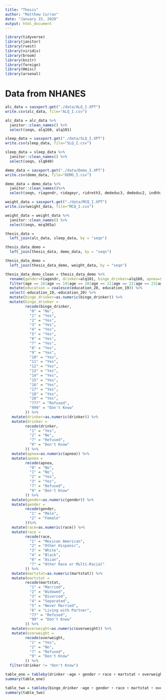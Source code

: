```yaml
---
title: "Thesis"
author: "Matthew Curran"
date: "January 15, 2020"
output: html_document
---
```


```r
library(tidyverse)
library(janitor)
library(rvest)
library(viridis)
library(broom)
library(knitr)
library(foreign)
library(Hmisc)
library(arsenal)
```

# Data from NHANES

```r
alc_data = sasxport.get("./data/ALQ_I.XPT")
write.csv(alc_data, file="ALQ_I.csv") 

alc_data = alc_data %>%
  janitor::clean_names() %>%
  select(seqn, alq160, alq101)
```

```r
sleep_data = sasxport.get("./data/SLQ_I.XPT")
write.csv(sleep_data, file="SLQ_I.csv")

sleep_data = sleep_data %>%
  janitor::clean_names() %>%
  select(seqn, slq040)
```

```r
demo_data = sasxport.get("./data/Demo_I.XPT")
write.csv(demo_data, file="DEMO_I.csv")

demo_data = demo_data %>%
  janitor::clean_names()%>%
  select(seqn, riagendr, ridageyr, ridreth3, dmdeduc3, dmdeduc2, indhhin2, indfmin2, dmdmartl)
```

```r
weight_data = sasxport.get("./data/MCQ_I.XPT")
write.csv(weight_data, file="MCQ_I.csv")

weight_data = weight_data %>%
  janitor::clean_names() %>%
  select(seqn, mcq365a)
```

```r
thesis_data = 
  left_join(alc_data, sleep_data, by = "seqn")

thesis_data_demo = 
  left_join(thesis_data, demo_data, by = "seqn")

thesis_data_demo = 
  left_join(thesis_data_demo, weight_data, by = "seqn")
```

```r
thesis_data_demo_clean = thesis_data_demo %>%
  rename(gender=riagendr, drinker=alq101, binge_drinker=alq160, apnea=slq040, age=ridageyr, race=ridreth3, education_20=dmdeduc2, education_19=dmdeduc3, hhinc=indhhin2, faminc=indfmin2, martstat=dmdmartl, overweight=mcq365a) %>%
  filter(age == 18|age == 19|age == 20|age == 21|age == 22|age == 23|age == 24| age == 25) %>%
  mutate(education = coalesce(education_20, education_19)) %>%
  select(-education_19,-education_20) %>%
  mutate(binge_drinker=as.numeric(binge_drinker)) %>%
  mutate(binge_drinker =
         recode(binge_drinker,
           "0" = "No",
           "1" = "Yes",
           "2" = "Yes",
           "3" = "Yes",
           "4" = "Yes",
           "5" = "Yes",
           "6" = "Yes",
           "7" = "Yes",
           "8" = "Yes",
           "9" = "Yes",
           "10" = "Yes",
           "11" = "Yes",
           "12" = "Yes",
           "13" = "Yes",
           "14" = "Yes",
           "15" = "Yes",
           "16" = "Yes",
           "17" = "Yes",
           "18" = "Yes",
           "20" = "Yes",
           "777" = "Refused",
           "999" = "Don't Know"
         )) %>%
   mutate(drinker=as.numeric(drinker)) %>%
   mutate(drinker =
         recode(drinker,
           "1" = "Yes",
           "2" = "No",
           "7" = "Refused",
           "9" = "Don't Know"
         )) %>%
   mutate(apnea=as.numeric(apnea)) %>%
   mutate(apnea =
         recode(apnea,
           "0" = "No",
           "1" = "No",
           "2" = "Yes",
           "3" = "Yes",
           "7" = "Refused",
           "9" = "Don't Know"
         )) %>%
   mutate(gender=as.numeric(gender)) %>%
   mutate(gender =
         recode(gender,
           "1" = "Male",
           "2" = "Female"
         ))%>%
   mutate(race=as.numeric(race)) %>%
   mutate(race =
         recode(race,
           "1" = "Mexican American",
           "2" = "Other Hispanic",
           "3" = "White",
           "4" = "Black",
           "6" = "Asian",
           "7" = "Other Race or Multi-Racial"
         )) %>%
   mutate(martstat=as.numeric(martstat)) %>%
   mutate(martstat =
         recode(martstat,
           "1" = "Married",
           "2" = "Widowed",
           "3" = "Divorced",
           "4" = "Separated",
           "5" = "Never Married",
           "6" = "Living with Partner",
           "77" = "Refused",
           "99" = "Don't Know"
         )) %>%
   mutate(overweight=as.numeric(overweight)) %>%
   mutate(overweight =
         recode(overweight,
           "1" = "Yes",
           "2" = "No",
           "7" = "Refused",
           "9" = "Don't Know"
         )) %>%
  filter(drinker != "Don't Know")
```

```r
table_one = tableby(drinker ~age + gender + race + martstat + overweight, data=thesis_data_demo_clean)
summary(table_one)
```

```r
table_two = tableby(binge_drinker ~age + gender + race + martstat + overweight, data=thesis_data_demo_clean)
summary(table_two)
```

